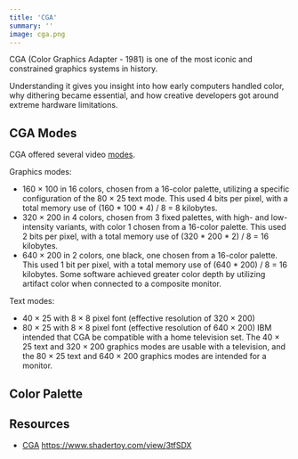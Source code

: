 ```yaml
---
title: 'CGA'
summary: ''
image: cga.png
---
```


CGA (Color Graphics Adapter - 1981) is one of the most iconic and constrained graphics systems in history.

Understanding it gives you insight into how early computers handled color, why dithering became essential, and how creative developers got around extreme hardware limitations.

## CGA Modes

CGA offered several video [modes](https://en.wikipedia.org/wiki/Color_Graphics_Adapter#Output_capabilities).

Graphics modes:

- 160 × 100 in 16 colors, chosen from a 16-color palette, utilizing a specific configuration of the 80 × 25 text mode.
This used 4 bits per pixel, with a total memory use of (160 * 100 * 4) / 8 = 8 kilobytes.
- 320 × 200 in 4 colors, chosen from 3 fixed palettes, with high- and low-intensity variants, with color 1 chosen from a 16-color palette.
This used 2 bits per pixel, with a total memory use of (320 * 200 * 2) / 8 = 16 kilobytes.
- 640 × 200 in 2 colors, one black, one chosen from a 16-color palette.
This used 1 bit per pixel, with a total memory use of (640 * 200) / 8 = 16 kilobytes.
Some software achieved greater color depth by utilizing artifact color when connected to a composite monitor.

Text modes:

- 40 × 25 with 8 × 8 pixel font (effective resolution of 320 × 200)
- 80 × 25 with 8 × 8 pixel font (effective resolution of 640 × 200)
IBM intended that CGA be compatible with a home television set. The 40 × 25 text and 320 × 200 graphics modes are usable with a television, and the 80 × 25 text and 640 × 200 graphics modes are intended for a monitor.

## Color Palette



## Resources

- [CGA](https://en.wikipedia.org/wiki/Color_Graphics_Adapter)
https://www.shadertoy.com/view/3tfSDX
